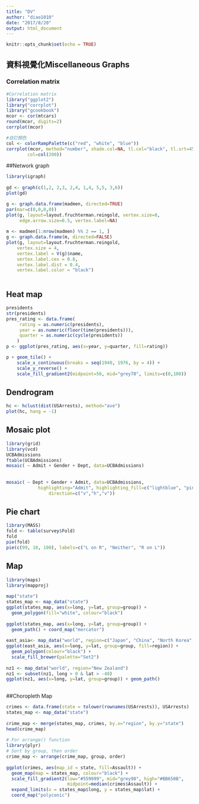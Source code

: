 ```yaml
---
title: "DV"
author: "diao1010"
date: "2017/8/20"
output: html_document
---
```


```r
knitr::opts_chunk$set(echo = TRUE)
```

## 資料視覺化Miscellaneous Graphs

### Correlation matrix
```r
#Correlation matrix
library("ggplot2")
library("corrplot")
library("gcookbook")
mcor <- cor(mtcars)
round(mcor, digits=2)
corrplot(mcor)

#自訂顏色
col <- colorRampPalette(c("red", "white", "blue"))
corrplot(mcor, method="number", shade.col=NA, tl.col="black", tl.srt=45,
      	col=col(200))
```
  
##Network graph
```r
library(igraph)
 
gd <- graph(c(1,2, 2,3, 2,4, 1,4, 5,5, 3,6))
plot(gd)

g <- graph.data.frame(madmen, directed=TRUE)
par(mar=c(0,0,0,0))
plot(g, layout=layout.fruchterman.reingold, vertex.size=8,    	
     edge.arrow.size=0.5, vertex.label=NA)
 
m <- madmen[1:nrow(madmen) %% 2 == 1, ]
g <- graph.data.frame(m, directed=FALSE)
plot(g, layout=layout.fruchterman.reingold,
 	vertex.size = 4,
 	vertex.label = V(g)$name,
 	vertex.label.cex = 0.8,
 	vertex.label.dist = 0.4,
 	vertex.label.color = "black")
 
```
## Heat map
```r
presidents
str(presidents)
pres_rating <- data.frame(
     rating = as.numeric(presidents),
     year = as.numeric(floor(time(presidents))),
     quarter = as.numeric(cycle(presidents))
   	)
p <- ggplot(pres_rating, aes(x=year, y=quarter, fill=rating))

p + geom_tile() +
   	scale_x_continuous(breaks = seq(1940, 1976, by = 4)) +
   	scale_y_reverse() +
   	scale_fill_gradient2(midpoint=50, mid="grey70", limits=c(0,100))
``` 
## Dendrogram
```r
hc <- hclust(dist(USArrests), method="ave")
plot(hc, hang = -1)
```
## Mosaic plot
```r
library(grid)
library(vcd)
UCBAdmissions
ftable(UCBAdmissions)
mosaic( ~ Admit + Gender + Dept, data=UCBAdmissions)
 
 
mosaic( ~ Dept + Gender + Admit, data=UCBAdmissions,
          	highlighting="Admit", highlighting_fill=c("lightblue", "pink"),
            	direction=c("v","h","v"))
```
## Pie chart
```r
library(MASS)
fold <- table(survey$Fold)
fold
pie(fold)
pie(c(99, 18, 100), labels=c("L on R", "Neither", "R on L"))
```
## Map
```r
library(maps)
library(mapproj)
 
map("state")
states_map <- map_data("state")
ggplot(states_map, aes(x=long, y=lat, group=group)) +
  geom_polygon(fill="white", colour="black")
 
ggplot(states_map, aes(x=long, y=lat, group=group)) +
  geom_path() + coord_map("mercator")
 
east_asia<- map_data("world", region=c("Japan", "China", "North Korea",                                        "South Korea","Taiwan"))
ggplot(east_asia, aes(x=long, y=lat, group=group, fill=region)) +
  geom_polygon(colour="black") +
  scale_fill_brewer(palette="Set2")
 
nz1 <- map_data("world", region="New Zealand")
nz1 <- subset(nz1, long > 0 & lat > -48)
ggplot(nz1, aes(x=long, y=lat, group=group)) + geom_path()
 
``` 
##Choropleth Map
```r
crimes <- data.frame(state = tolower(rownames(USArrests)), USArrests)
states_map <- map_data("state")
 
crime_map <- merge(states_map, crimes, by.x="region", by.y="state")
head(crime_map)
 
# For arrange() function
library(plyr)
# Sort by group, then order
crime_map <- arrange(crime_map, group, order)
 
ggplot(crimes, aes(map_id = state, fill=Assault)) +
  geom_map(map = states_map, colour="black") +
  scale_fill_gradient2(low="#559999", mid="grey90", high="#BB650B",
                       midpoint=median(crimes$Assault)) +
  expand_limits(x = states_map$long, y = states_map$lat) +
  coord_map("polyconic")
 


```

